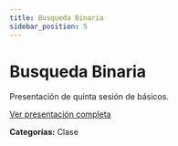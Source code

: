 ```yaml
---
title: Busqueda Binaria
sidebar_position: 5
---
```


# Busqueda Binaria

Presentación de quinta sesión de básicos.

[Ver presentación completa](https://drive.google.com/file/d/1fqEgocjQbotIiuuKmizzcTJafGU4KATa/view)

**Categorías:** Clase